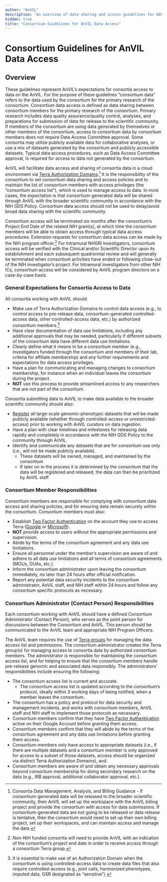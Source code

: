 ```yaml
---
author: "AnVIL"
description: "An overview of data sharing and access guidelines for NIH-funded researchers generating ‘large-scale’ genomic data."
hidden: true
title: "Consortium Guidelines for AnVIL Data Access"
---
```


# Consortium Guidelines for AnVIL Data Access

## Overview

These guidelines represent AnVIL’s expectations for consortia access to data on the AnVIL. For the purpose of these guidelines “consortium data” refers to the data used by the consortium for the primary research of the consortium. Consortium data access is defined as data sharing between consortium members for the primary research of the consortium. Primary research includes data quality assurance/quality control, analyses, and preparations for submission of data for release to the scientific community. If members of the consortium are using data generated by themselves or other members of the consortium, access to consortium data by consortium members does not require Data Access Committee approval. Some consortia may utilize publicly available data for collaborative analyses, or use a mix of datasets generated by the consortium and publicly accessible datasets. Typical data access procedures, such as Data Access Committee approval, is required for access to data not generated by the consortium.

AnVIL will facilitate data access and sharing of consortia data in a cloud environment via [Terra Authorization Domains](https://support.terra.bio/hc/en-us/articles/360026775691-Managing-access-to-controlled-data-with-Authorization-Domains).[^1] It is the responsibility of the consortium to set consortium data sharing and access policies and to maintain the list of consortium members with access privileges (the “consortium access list”), which is used to manage access to data. In most cases, the expectation is that consortium-generated data will be shared through AnVIL with the broader scientific community in accordance with the NIH GDS Policy. Consortium data access should not be used to delay/avoid broad data sharing with the scientific community.

Consortium access will be terminated six months after the consortium’s Project End Date of the related NIH grant(s), at which time the consortium members will be able to obtain access through typical data access procedures. Extension requests for consortium data access can be made by the NIH program officer.[^2] For Intramural NHGRI Investigators, consortium access will be verified with the Clinical and/or Scientific Director upon its establishment and each subsequent quadrennial review and will generally be terminated when consortium activities have ended or following close-out of the NIH investigator’s project. For Intramural investigators from other NIH ICs, consortium access will be considered by AnVIL program directors on a case-by-case basis.

### General Expectations for Consortia Access to Data

All consortia working with AnVIL should:

- Make use of Terra Authorization Domains to control data access (e.g., to control access to pre-release data, consortium-generated controlled-access data, other controlled-access data, etc.) by authorized consortium members.[^3]
- Have clear documentation of data use limitations, including any additional approvals that may be needed, particularly if different subsets of the consortium data have different data use limitations.
- Clearly define what it means to be a consortium member (e.g., investigators funded through the consortium and members of their lab, criteria for affiliate membership) and any further requirements and expectations for data access privileges.
- Have a plan for communicating and managing changes to consortium membership, for instance when an individual leaves the consortium during the project.
- **NOT** use this process to provide streamlined access to any researchers that are not part of the consortium.

Consortia submitting data to AnVIL to make data available to the broader scientific community should also:

- [Register](https://sharing.nih.gov/genomic-data-sharing-policy/submitting-genomic-data/how-to-register-and-submit-a-study-in-dbgap) all large-scale genomic-phenotypic datasets that will be made publicly available (whether through controlled-access or unrestricted-access) prior to working with AnVIL curators on data ingestion.
- Have a plan with clear timelines and milestones for releasing data rapidly and completely in accordance with the NIH GDS Policy to the community through AnVIL.
- Identify and communicate any datasets that are for consortium use only (i.e., will not be made publicly available).
  - These datasets will be owned, managed, and maintained by the consortium
  - If later on in the process it is determined by the consortium that the data will be registered and released, the data can then be prioritized by AnVIL staff

### Consortium Member Responsibilities

Consortium members are responsible for complying with consortium data access and sharing policies, and for ensuring data remain securely within the consortium. Consortium members must also:

- Establish [Two Factor Authentication](https://support.google.com/accounts/answer/185839?co=GENIE.Platform%3DDesktop&hl=en) on the account they use to access Terra ([Google](https://support.google.com/accounts/answer/185839?co=GENIE.Platform%3DDesktop&hl=en) or [Microsoft](https://support.microsoft.com/en-us/account-billing/how-to-use-two-step-verification-with-your-microsoft-account-c7910146-672f-01e9-50a0-93b4585e7eb4)).
- **NOT** provide access to users without the appropriate permissions and supervision.
- Abide by the terms of the consortium agreement and any data use limitations.
- Ensure all personnel under the member’s supervision are aware of and adhere to all data use limitations and all terms of consortium agreements (MOUs, DUAs, etc.).
- Inform the consortium administrator upon leaving the consortium immediately, no later than 24 hours after official notification.
- Report any potential data security incidents to the consortium administrator, AnVIL staff, and NIH staff within 24 hours and follow any consortium specific protocols as necessary.

### Consortium Administrator (Contact Person) Responsibilities

Each consortium working with AnVIL should have a defined Consortium Administrator (Contact Person), who serves as the point person for discussions between the Consortium and AnVIL. This person should be communicated to the AnVIL team and appropriate NIH Program Officers.

The AnVIL team requires the use of [Terra groups](https://support.terra.bio/hc/en-us/articles/360024617851-Access-Policy) for managing the data access list and permissions. The consortium administrator creates the Terra group(s) for managing access to consortia data by authorized consortium members. The administrator is responsible for maintaining the consortium access list, and for helping to ensure that the consortium members handle pre-release genomic and associated data responsibly. The administrators’ responsibilities include ensuring the following:

- The consortium access list is current and accurate.
  - The consortium access list is updated according to the consortium’s protocol, ideally within 3 working days of being notified, when a member leaves the consortium.
- The consortium has a policy and protocol for data security and management incidents, and works with consortium members, AnVIL staff and NIH staff to implement those protocols as necessary.
- Consortium members confirm that they have [Two Factor Authentication](https://support.google.com/accounts/answer/185839?co=GENIE.Platform%3DDesktop&hl=en) active on their Google Account before granting them access.
- Consortium members confirm that they will abide by the terms of the consortium agreement and any data use limitations before granting them access.
- Consortium members only have access to appropriate datasets (i.e., if there are multiple datasets and a consortium member is only approved for access to a subset of those datasets, access should be organized via distinct Terra Authorization Domains), and.
- Consortium members are aware of and obtain any necessary approvals beyond consortium membership for doing secondary research on the data (e.g., IRB approval, additional collaborator approval, etc.).

[^1]: Consortia Data Management, Analysis, and Billing Guidance - If consortium-generated data will be released to the broader scientific community, then AnVIL will set up the workspace with the AnVIL billing project and provide the consortium with access for data submissions. If consortium-generated data are not going to be released or data release is tentative, then the consortium would need to set up their own billing project, set up their workspaces, and can maintain access and manage the data.
[^2]: Non-NIH funded consortia will need to provide AnVIL with an indication of the consortium’s project end date in order to receive access through a consortium Terra group.
[^3]: It is essential to make use of an Authorization Domain when the consortium is using controlled-access data to create data files that also require controlled-access (e.g., joint calls, harmonized phenotypes, imputed data, GSR designated as “sensitive”).
